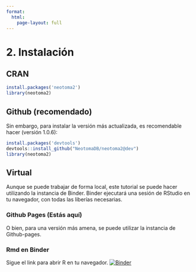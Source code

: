 ```yaml
---
format:
  html:
    page-layout: full
---
```


# 2. Instalación 

## CRAN

```r
install.packages('neotoma2')
library(neotoma2)
```

## Github (recomendado)

Sin embargo, para instalar la versión más actualizada, es recomendable hacer (versión 1.0.6): 
```r
install.packages('devtools')
devtools::install_github("NeotomaDB/neotoma2@dev")
library(neotoma2)
```

## Virtual

Aunque se puede trabajar de forma local, este tutorial se puede hacer utilizando la instancia de Binder. Binder ejecutará una sesión de RStudio en tu navegador, con todas las liberías necesarias.

### Github Pages (Estás aquí)

O bien, para una versión más amena, se puede utilizar la instancia de Github-pages.

### Rmd en Binder

Sigue el link para abrir R en tu navegador.
[![Binder](https://mybinder.org/badge_logo.svg)](https://mybinder.org/v2/gh/NeotomaDB/Current_Workshop/main)